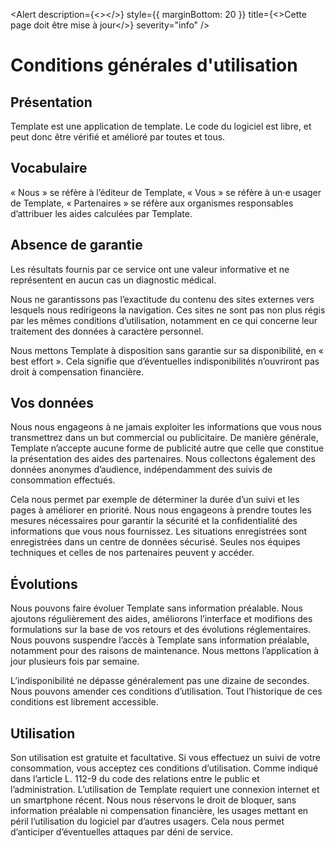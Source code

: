 
<Head>
  <title>Conditions générales d'utilisation | Template</title>
</Head>

<Alert
  description={<></>}
  style={{ marginBottom: 20 }}
  title={<>Cette page doit être mise à jour</>}
  severity="info"
/>

# Conditions générales d'utilisation

## Présentation

Template est une application de template. Le code du logiciel est libre, et peut donc être vérifié et amélioré par toutes et tous.

## Vocabulaire

« Nous » se réfère à l’éditeur de Template, « Vous » se réfère à un·e usager de Template, « Partenaires » se réfère aux organismes responsables d’attribuer les aides calculées par Template.

## Absence de garantie

Les résultats fournis par ce service ont une valeur informative et ne représentent en aucun cas un diagnostic médical.

Nous ne garantissons pas l’exactitude du contenu des sites externes vers lesquels nous redirigeons la navigation. Ces sites ne sont pas non plus régis par les mêmes conditions d’utilisation, notamment en ce qui concerne leur traitement des données à caractère personnel.

Nous mettons Template à disposition sans garantie sur sa disponibilité, en « best effort ». Cela signifie que d’éventuelles indisponibilités n’ouvriront pas droit à compensation financière.

## Vos données

Nous nous engageons à ne jamais exploiter les informations que vous nous transmettrez dans un but commercial ou publicitaire. De manière générale, Template n’accepte aucune forme de publicité autre que celle que constitue la présentation des aides des partenaires. Nous collectons également des données anonymes d’audience, indépendamment des suivis de consommation effectués.

Cela nous permet par exemple de déterminer la durée d’un suivi et les pages à améliorer en priorité. Nous nous engageons à prendre toutes les mesures nécessaires pour garantir la sécurité et la confidentialité des informations que vous nous fournissez. Les situations enregistrées sont enregistrées dans un centre de données sécurisé. Seules nos équipes techniques et celles de nos partenaires peuvent y accéder.

## Évolutions

Nous pouvons faire évoluer Template sans information préalable. Nous ajoutons régulièrement des aides, améliorons l’interface et modifions des formulations sur la base de vos retours et des évolutions réglementaires. Nous pouvons suspendre l’accès à Template sans information préalable, notamment pour des raisons de maintenance. Nous mettons l’application à jour plusieurs fois par semaine.

L’indisponibilité ne dépasse généralement pas une dizaine de secondes. Nous pouvons amender ces conditions d’utilisation. Tout l’historique de ces conditions est librement accessible.

## Utilisation

Son utilisation est gratuite et facultative. Si vous effectuez un suivi de votre consommation, vous acceptez ces conditions d’utilisation. Comme indiqué dans l’article L. 112-9 du code des relations entre le public et l’administration. L’utilisation de Template requiert une connexion internet et un smartphone récent. Nous nous réservons le droit de bloquer, sans information préalable ni compensation financière, les usages mettant en péril l’utilisation du logiciel par d’autres usagers. Cela nous permet d’anticiper d’éventuelles attaques par déni de service.
